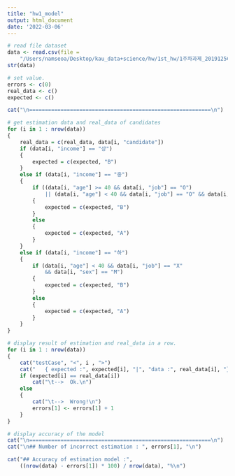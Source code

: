 ```yaml
---
title: "hw1_model"
output: html_document
date: '2022-03-06'
---
```


```r

# read file dataset
data <- read.csv(file = 
	"/Users/namseoa/Desktop/kau_data+science/hw/1st_hw/1주차과제_2019125021_남서아/training_set.csv")
str(data)

# set value.
errors <- c(0)
real_data <- c()
expected <- c()

cat("\n==========================================================\n")

# get estimation data and real_data of candidates
for (i in 1 : nrow(data))
{
	real_data = c(real_data, data[i, "candidate"])
	if (data[i, "income"] == "상")
	{
		expected = c(expected, "B")
	}
	else if (data[i, "income"] == "중")
	{
		if ((data[i, "age"] >= 40 && data[i, "job"] == "O")
			|| (data[i, "age"] < 40 && data[i, "job"] == "O" && data[i, "sex"] == "M"))
		{
			expected = c(expected, "B")
		}
		else 
		{
			expected = c(expected, "A")
		}
	}
	else if (data[i, "income"] == "하")
	{
		if (data[i, "age"] < 40 && data[i, "job"] == "X"
			&& data[i, "sex"] == "M")
		{
			expected = c(expected, "B")
		}
		else
		{
			expected = c(expected, "A")
		}
	}
}

# display result of estimation and real_data in a row.
for (i in 1 : nrow(data))
{
	cat("testCase", "<", i , ">")
	cat("   { expected :", expected[i], "|", "data :", real_data[i], "}\n")
	if (expected[i] == real_data[i])
		cat("\t-->  Ok.\n")
	else
	{
		cat("\t-->  Wrong!\n")
		errors[1] <- errors[1] + 1
	}
}

# display accuracy of the model
cat("\n==========================================================\n")
cat("\n## Number of incorrect estimation : ", errors[1], "\n")

cat("## Accuracy of estimation model :",
	((nrow(data) - errors[1]) * 100) / nrow(data), "%\n")


```
